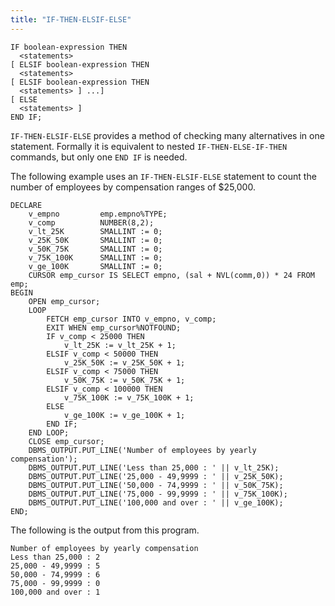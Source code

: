```yaml
---
title: "IF-THEN-ELSIF-ELSE"
---
```


``` text
IF boolean-expression THEN
  <statements>
[ ELSIF boolean-expression THEN
  <statements>
[ ELSIF boolean-expression THEN
  <statements> ] ...]
[ ELSE
  <statements> ]
END IF;
```

`IF-THEN-ELSIF-ELSE` provides a method of checking many alternatives in one statement. Formally it is equivalent to nested `IF-THEN-ELSE-IF-THEN` commands, but only one `END IF` is needed.

The following example uses an `IF-THEN-ELSIF-ELSE` statement to count the number of employees by compensation ranges of $25,000.

``` text
DECLARE
    v_empno         emp.empno%TYPE;
    v_comp          NUMBER(8,2);
    v_lt_25K        SMALLINT := 0;
    v_25K_50K       SMALLINT := 0;
    v_50K_75K       SMALLINT := 0;
    v_75K_100K      SMALLINT := 0;
    v_ge_100K       SMALLINT := 0;
    CURSOR emp_cursor IS SELECT empno, (sal + NVL(comm,0)) * 24 FROM emp;
BEGIN
    OPEN emp_cursor;
    LOOP
        FETCH emp_cursor INTO v_empno, v_comp;
        EXIT WHEN emp_cursor%NOTFOUND;
        IF v_comp < 25000 THEN
            v_lt_25K := v_lt_25K + 1;
        ELSIF v_comp < 50000 THEN
            v_25K_50K := v_25K_50K + 1;
        ELSIF v_comp < 75000 THEN
            v_50K_75K := v_50K_75K + 1;
        ELSIF v_comp < 100000 THEN
            v_75K_100K := v_75K_100K + 1;
        ELSE
            v_ge_100K := v_ge_100K + 1;
        END IF;
    END LOOP;
    CLOSE emp_cursor;
    DBMS_OUTPUT.PUT_LINE('Number of employees by yearly compensation');
    DBMS_OUTPUT.PUT_LINE('Less than 25,000 : ' || v_lt_25K);
    DBMS_OUTPUT.PUT_LINE('25,000 - 49,9999 : ' || v_25K_50K);
    DBMS_OUTPUT.PUT_LINE('50,000 - 74,9999 : ' || v_50K_75K);
    DBMS_OUTPUT.PUT_LINE('75,000 - 99,9999 : ' || v_75K_100K);
    DBMS_OUTPUT.PUT_LINE('100,000 and over : ' || v_ge_100K);
END;
```

The following is the output from this program.

``` text
Number of employees by yearly compensation
Less than 25,000 : 2
25,000 - 49,9999 : 5
50,000 - 74,9999 : 6
75,000 - 99,9999 : 0
100,000 and over : 1
```
